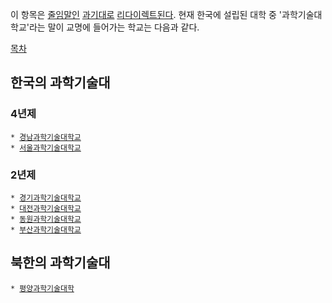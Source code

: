 이 항목은 [[줄임말]]인 [[과기대]]로 [[리다이렉트]]된다. 현재 한국에 설립된 대학 중 '과학기술대학교'라는 말이 교명에 들어가는 학교는 다음과 같다.

[[목차]]
== 한국의 과학기술대 ==
=== 4년제 ===
 * [[경남과학기술대학교]]
 * [[서울과학기술대학교]]

=== 2년제 ===
 * [[경기과학기술대학교]]
 * [[대전과학기술대학교]]
 * [[동원과학기술대학교]]
 * [[부산과학기술대학교]]

== 북한의 과학기술대 ==
 * [[평양과학기술대학]]
